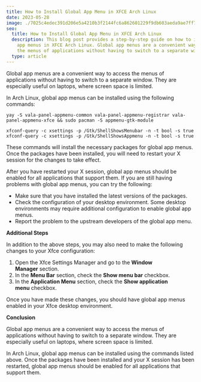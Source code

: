 ```yaml
---
title: How to Install Global App Menu in XFCE Arch Linux
date: 2023-05-28
image: ./7025c4edec391d206e5a4210b3f2144fc6a862601229f9db603aeda9ae7ff7b8e71.pn
seo:
  title: How to Install Global App Menu in XFCE Arch Linux
  description: This blog post provides a step-by-step guide on how to install global
    app menus in XFCE Arch Linux. Global app menus are a convenient way to access
    the menus of applications without having to switch to a separate window.
  type: article
---
```


Global app menus are a convenient way to access the menus of applications without having to switch to a separate window. They are especially useful on laptops, where screen space is limited.

In Arch Linux, global app menus can be installed using the following commands:

```shell
yay -S vala-panel-appmenu-common vala-panel-appmenu-registrar vala-panel-appmenu-xfce && sudo pacman -S appmenu-gtk-module

xfconf-query -c xsettings -p /Gtk/ShellShowsMenubar -n -t bool -s true
xfconf-query -c xsettings -p /Gtk/ShellShowsAppmenu -n -t bool -s true
```

These commands will install the necessary packages for global app menus. Once the packages have been installed, you will need to restart your X session for the changes to take effect.

After you have restarted your X session, global app menus should be enabled for all applications that support them. If you are still having problems with global app menus, you can try the following:

- Make sure that you have installed the latest versions of the packages.
- Check the configuration of your desktop environment. Some desktop environments may require additional configuration to enable global app menus.
- Report the problem to the upstream developers of the global app menu.

**Additional Steps**

In addition to the above steps, you may also need to make the following changes to your Xfce configuration:

1. Open the Xfce Settings Manager and go to the **Window Manager** section.
2. In the **Menu Bar** section, check the **Show menu bar** checkbox.
3. In the **Application Menu** section, check the **Show application menu** checkbox.

Once you have made these changes, you should have global app menus enabled in your Xfce desktop environment.

**Conclusion**

Global app menus are a convenient way to access the menus of applications without having to switch to a separate window. They are especially useful on laptops, where screen space is limited.

In Arch Linux, global app menus can be installed using the commands listed above. Once the packages have been installed and your X session has been restarted, global app menus should be enabled for all applications that support them.
